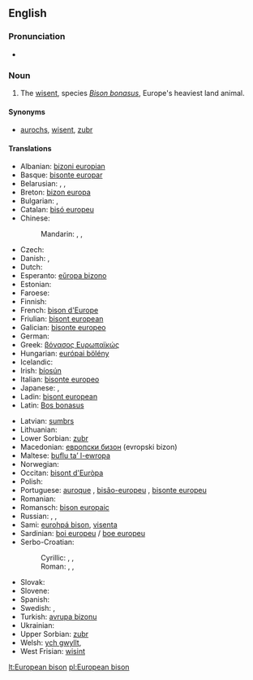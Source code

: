 ==English==
{{rfi}}
{{wikipedia}}
{{wikispecies|Bison bonasus}}
===Pronunciation===
* {{IPA|/juɽɔˈpiæn bɪzɔn/}}

===Noun===
{{en-noun|head=[[European]] [[bison]]|European bison|pl2=European bisons}}

# The [[wisent]], species ''[[Bison bonasus]]'', Europe's heaviest land animal.

====Synonyms====
* [[aurochs]], [[wisent]], [[zubr]]

====Translations====
{{trans-top|the wisent species ''Bison bonasus''}}
* Albanian: [[bizoni europian]]
* Basque: [[bisonte europar]]
* Belarusian: {{t-|be|зубр|m|tr=zubr|sc=Cyrl}}, {{t-|be|зубар|m|tr=zúbar|sc=Cyrl}}, {{t-|be|бізон|m|tr=bizón|sc=Cyrl}}
* Breton: [[bizon europa]]
* Bulgarian: {{t+|bg|зубър|m|tr=zúbǎr|sc=Cyrl}}, {{t-|bg|бизон|m|tr=bizón|sc=Cyrl}}
* Catalan: [[bisó europeu]]
* Chinese:
*: Mandarin: {{t|cmn|歐洲野牛|sc=Hani}}, {{t|cmn|欧洲野牛|tr=Ōuzhōu yěniú|sc=Hani}}, {{t|cmn|野牛|tr=yěniú|sc=Hani}}
* Czech: {{t+|cs|zubr}}
* Danish: {{t-|da|visent}}, {{t-|da|europæisk bison}}
* Dutch: {{t-|nl|wisent|m}}
* Esperanto: [[eŭropa bizono]]
* Estonian: {{t+|et|pürg}}
* Faroese: {{t-|fo|evropiskur bisonur}}
* Finnish: {{t+|fi|visentti}}
* French: [[bison d'Europe]] {{m}}
* Friulian: [[bisont european]]
* Galician: [[bisonte europeo]]
* German: {{t+|de|Wisent|m}}
* Greek: [[βόνασος Ευρωπαϊκώς]]
* Hungarian: [[európai bölény]]
* Icelandic: {{t-|is|evrópuvísundur|m}}
* Irish: [[bíosún]]
* Italian: [[bisonte europeo]]
* Japanese: {{t-|ja|ヨーロッパバイソン|tr=Yōroppa baison|sc=Jpan}}, {{t-|ja|バイソン|tr=baison|sc=Jpan}}
* Ladin: [[bisont european]]
* Latin: [[Bos bonasus]]
{{trans-mid}}
* Latvian: [[sumbrs]]
* Lithuanian: {{t+|lt|stumbras}}
* Lower Sorbian: [[zubr]]
* Macedonian: [[европски бизон]] (evropski bizon)
* Maltese: [[buflu ta’ l-ewropa]]
* Norwegian: {{t-|no|europeisk bison}}
* Occitan: [[bisont d'Euròpa]]
* Polish: {{t+|pl|żubr|m}}
* Portuguese: [[auroque]] {{m}}, [[bisão-europeu]] {{m}}, [[bisonte europeu]]
* Romanian: {{t+|ro|zimbru}}
* Romansch: [[bison europaic]]
* Russian: {{t+|ru|зубр|m|tr=zubr|sc=Cyrl}}, {{t+|ru|бизон|m|tr=bizón|sc=Cyrl}}, {{t-|ru|европейский зубр|m|tr=jevropéjskij zubr|sc=Cyrl}}
* Sami: [[eurohpá bison]], [[visenta]]
* Sardinian: [[boi europeu]] / [[boe europeu]]
* Serbo-Croatian:
*: Cyrillic: {{t-|sh|еуропски бизон|m}}, {{t-|sh|зубар|m}}, {{t-|sh|бизон|m}}
*: Roman: {{t-|sh|europski bizon|m}}, {{t-|sh|zubar|m}}, {{t-|sh|bizon|m}}
* Slovak: {{t-|sk|zubor|m}}
* Slovene: {{t-|sl|zober|m}}
* Spanish: {{t-|es|bisonte europeo}} {{m}}
* Swedish: {{t+|sv|visent}}, {{t+|sv|europeisk bison}}
* Turkish: [[avrupa bizonu]]
* Ukrainian: {{t-|uk|зубр|m|tr=zubr|sc=Cyrl}}
* Upper Sorbian: [[zubr]]
* Welsh: [[ych gwyllt]], {{t-|cy|cynfual}}
* West Frisian: [[wisint]]
{{trans-bottom}}

[[lt:European bison]]
[[pl:European bison]]